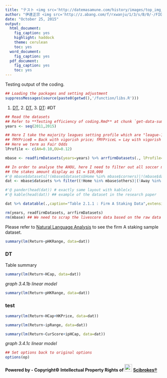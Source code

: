 ```yaml
---
title: "テスト <img src='http://datemasamune.com/history/images/top_img_01.jpg' width='28'>"
author: "伊達正宗 <img src='http://z.abang.com/f/rxwanju/1/3/s/B/0/-/FIG-IPN-1490_02.jpg' width='22'>"
date: "October 25, 2015"
output: 
  html_document: 
    fig_caption: yes
    highlight: haddock
    theme: cerulean
    toc: yes
  word_document: 
    fig_caption: yes
  pdf_document: 
    fig_caption: yes
    toc: yes
---
```


Testing output of the coding.

```r
## Loading the packages and setting adjustment
suppressMessages(source(paste0(getwd(),'/function/libs.R')))
```

1. [DT], 2. [DT](## DT), 3. [DT]: #DT

```r
## Read the datasets
## Refer to **Testing efficiency of coding.Rmd** at chunk `get-data-summary-table-2.1`
years <- seq(2011,2015)

## Here I take the majority leagues setting profile which are "league-10-12"
## fMYPriceB = Back with vigorish price; fMYPriceL = Lay with vigorish price
## Here we term as Fair Odds
lProfile <- c(AH=0.10,OU=0.12)

mbase <- readfirmDatasets(years=years) %>% arrfirmDatasets(., lProfile=lProfile)

## In order to analyse the AHOU, here I need to filter out all soccer matches other than AHOU. (For example : Corners, Total League Goals etc.)
## the stakes amount display as $1 = $10,000
#'@ mbase$datasets[!(mbase$datasets$Home %in% mbase$corners)|!(mbase$datasets$Away %in% mbase$corners),]
dat <- mbase$datasets %>% filter((!Home %in% mbase$others)|(!Away %in% mbase$others)) %>% mutate(Stakes=Stakes/10000, Return=Return/10000, PL=PL/10000, Month=month(ymd(Date), label=TRUE))

#'@ pander(head(dat)) # exactly same layout with kable(x)
#'@ kable(head(dat)) ## example of the dataset in the research paper

dat %>% datatable(.,caption="Table 2.1.1 : Firm A Staking Data",extensions=c('ColReorder','ColVis','TableTools'),options=list(dom='TC<"clear">rlfrtip',colVis=list(exclude=c(0),activate='mouseover'),tableTools=list(sSwfPath=copySWF(pdf=TRUE)),scrollX=TRUE,scrollCollapse=TRUE))

rm(years, readfirmDatasets, arrfirmDatasets)
rm(mbase) ## We need to scrap the livescore data based on the raw data mbase without filter, but this is not the point in this research paper.
```

  Please refer to [Natural Language Analysis](http://rpubs.com/englianhu/natural-language-analysis) to see the firm A staking sample dataset. 
  
```r
summary(lm(Return~pHKRange, data=dat))
```

### DT


Table summary

```r
summary(lm(Return~HCap, data=dat))
```

*graph 3.4.1b* *linear model*

```r
summary(lm(Return~pHKRange, data=dat))
```

### test

```r
summary(lm(Return~HCap+HKPrice, data=dat))
```

```r
summary(lm(Return~ipRange, data=dat))
```

```r
summary(lm(Return~CurScore+ipHCap, data=dat))
```

*graph 3.4.1c* *linear model*

```r
## Set options back to original options
options(op)
```

**Powered by - Copyright© Intellectual Property Rights of <img src='figure/Orchard.jpg' width='24'> [Scibrokes®](http://www.scibrokes.com)**


